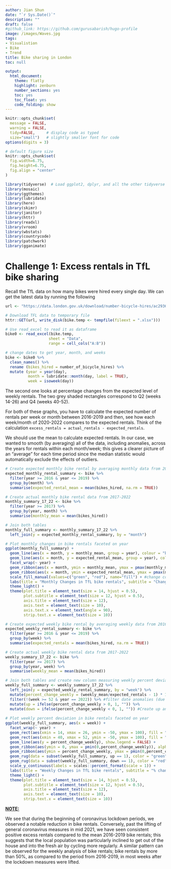 ```yaml
---
author: Jian Shun
date: "`r Sys.Date()`"
description: ""
draft: false
#github_link: https://github.com/gurusabarish/hugo-profile
image: /images/Waves.jpg
tags:
- Visualistion
- Bike
- Trend
title: Bike sharing in London
toc: null

output:
  html_document:
    theme: flatly
    highlight: zenburn
    number_sections: yes
    toc: yes
    toc_float: yes
    code_folding: show
---
```

  

```r
knitr::opts_chunk$set(
  message = FALSE, 
  warning = FALSE, 
  tidy=FALSE,     # display code as typed
  size="small")   # slightly smaller font for code
options(digits = 3)

# default figure size
knitr::opts_chunk$set(
  fig.width=6.75, 
  fig.height=6.75,
  fig.align = "center"
)
```

```r
library(tidyverse)  # Load ggplot2, dplyr, and all the other tidyverse packages
library(mosaic)
library(ggthemes)
library(lubridate)
library(here)
library(skimr)
library(janitor)
library(httr)
library(readxl)
library(vroom)
library(wbstats)
library(countrycode)
library(patchwork)
library(gganimate)
```

# Challenge 1: Excess rentals in TfL bike sharing

Recall the TfL data on how many bikes were hired every single day. We
can get the latest data by running the following

```r
url <- "https://data.london.gov.uk/download/number-bicycle-hires/ac29363e-e0cb-47cc-a97a-e216d900a6b0/tfl-daily-cycle-hires.xlsx"

# Download TFL data to temporary file
httr::GET(url, write_disk(bike.temp <- tempfile(fileext = ".xlsx")))

# Use read_excel to read it as dataframe
bike0 <- read_excel(bike.temp,
                   sheet = "Data",
                   range = cell_cols("A:B"))

# change dates to get year, month, and weeks
bike <- bike0 %>% 
  clean_names() %>% 
  rename (bikes_hired = number_of_bicycle_hires) %>% 
  mutate (year = year(day),
          month = lubridate::month(day, label = TRUE),
          week = isoweek(day))
```

The second one looks at percentage changes from the expected level of
weekly rentals. The two grey shaded rectangles correspond to Q2 (weeks
14-26) and Q4 (weeks 40-52).

For both of these graphs, you have to calculate the expected number of
rentals per week or month between 2016-2019 and then, see how each
week/month of 2020-2022 compares to the expected rentals. Think of the
calculation `excess_rentals = actual_rentals - expected_rentals`.

We should use the mean to calculate expected rentals. In our case, we
wanted to smooth (by averaging) all of the data, including anomalies,
across the years for rentals within each month/week; this gives a
clearer picture of an "average" for each time period since the median
statistic would automatically exclude the effects of outliers.

```r
# Create expected monthly bike rental by averaging monthly data from 2016-2019
expected_monthly_rental_summary <- bike %>% 
  filter(year >= 2016 & year <= 2019) %>% 
  group_by(month) %>% 
  summarise(expected_rental_mean = mean(bikes_hired, na.rm = TRUE))

# Create actual monthly bike rental data from 2017-2022
monthly_summary_17_22 <- bike %>% 
  filter(year >= 2017) %>% 
  group_by(year, month) %>% 
  summarise(monthly_mean = mean(bikes_hired))

# Join both tables
monthly_full_summary <- monthly_summary_17_22 %>% 
  left_join(y = expected_monthly_rental_summary, by = "month")

# Plot monthly changes in bike rentals faceted on year
ggplot(monthly_full_summary) +
  geom_line(aes(x = month, y = monthly_mean, group = year), colour = "black", show.legend = FALSE) + #Line created for actual bike rental
  geom_line(aes(x = month, y = expected_rental_mean, group = year), colour = "blue", size = 1.2, show.legend = FALSE) + #Line created for expected bike rental
  facet_wrap(~ year) +
  geom_ribbon(aes(x = month, ymin = monthly_mean, ymax = pmax(monthly_mean, expected_rental_mean), group = year, fill = "red"), alpha = 0.3, show.legend = FALSE) + #Ribbon created for expected>actual
  geom_ribbon(aes(x = month, ymin = expected_rental_mean, ymax = pmax(monthly_mean, expected_rental_mean), group = year, fill = "green"), alpha = 0.3, show.legend = FALSE)  + #Ribbon created using actual>expected
  scale_fill_manual(values=c("green", "red"), name="fill") + #change colour fill of ribbons
  labs(title = "Monthly Changes in TfL bike rentals", subtitle = "Change from monthly average calculated between 2016 annd 2019", x = "Month", y = "Bike Rentals") +
  theme_light() +
  theme(plot.title = element_text(size = 14, hjust = 0.5),
        plot.subtitle = element_text(size = 12, hjust = 0.5),
        axis.title = element_text(size = 12),
        axis.text = element_text(size = 10),
        axis.text.x = element_text(angle = 90),
        strip.text.x = element_text(size = 10)) 

```

```r
# Create expected weekly bike rental by averaging weekly data from 2016-2019
expected_weekly_rental_summary <- bike %>% 
  filter(year >= 2016 & year <= 2019) %>% 
  group_by(week) %>% 
  summarise(expected_rentals = mean(bikes_hired, na.rm = TRUE))

# Create actual weekly bike rental data from 2017-2022
weekly_summary_17_22 <- bike %>% 
  filter(year >= 2017) %>% 
  group_by(year, week) %>% 
  summarise(weekly_mean = mean(bikes_hired))

# Join both tables and create new column measuring weekly percent deviation
weekly_full_summary <- weekly_summary_17_22 %>% 
  left_join(y = expected_weekly_rental_summary, by = "week") %>%
  mutate(percent_change_weekly = (weekly_mean/expected_rentals - 1) * 100) %>%
  filter(!(week >= 52 & year == 2022)) %>% #filter date anomalies (due to the way R defines week 52 and 53)
  mutate(up = ifelse(percent_change_weekly > 0, 1, "")) %>%
  mutate(down = ifelse(percent_change_weekly < 0, 1, "")) #Create up and down columns for rugs later
  
# Plot weekly percent deviation in bike rentals faceted on year
ggplot(weekly_full_summary, aes(x = week)) +
  facet_wrap(~ year) +
  geom_rect(aes(xmin = 14, xmax = 26, ymin = -50, ymax = 100), fill = "grey", alpha = 0.1) + #Create rectangle representing Q2
  geom_rect(aes(xmin = 40, xmax = 52, ymin = -50, ymax = 100), fill = "grey", alpha = 0.1) + #Create rectangle representing Q4
  geom_line(aes(y = percent_change_weekly), show.legend = FALSE) + 
  geom_ribbon(aes(ymin = 0, ymax = pmin(0,percent_change_weekly)), alpha = 0.3, fill = "red", show.legend = FALSE) +
  geom_ribbon(aes(ymin = percent_change_weekly, ymax = pmin(0,percent_change_weekly)), fill = "green", alpha = 0.3, show.legend = FALSE) + #Create ribbons
  geom_rug(data = subset(weekly_full_summary, up == 1), color = "green", sides = "b", show.legend = FALSE) + #Create green rugs
  geom_rug(data = subset(weekly_full_summary, down == 1), color = "red", sides = "b", show.legend = FALSE) + #Create red rugs
  scale_y_continuous(labels = scales::percent_format(scale = 1)) +
  labs(title = "Weekly Changes in TfL bike rentals", subtitle = "% change from weekly average calculated between 2016 annd 2019", x = "Week", y = "Bike Rentals") +
  theme_light() +
  theme(plot.title = element_text(size = 14, hjust = 0.5),
        plot.subtitle = element_text(size = 12, hjust = 0.5),
        axis.title = element_text(size = 12),
        axis.text = element_text(size = 10),
        strip.text.x = element_text(size = 10))


```

[**NOTE:**]{.underline}

We see that during the beginning of coronavirus lockdown periods, we
observed a notable reduction in bike rentals. Conversely, past the
lifting of general coronavirus measures in mid 2021, we have seen
consistent positive excess rentals compared to the mean 2016-2019 bike
rentals; this suggests that the local population was particularly
inclined to get out of the house and into the fresh air by cycling more
regularly. A similar pattern can be observed for the weekly analysis of
bike rentals; bike rentals by more than 50%, as compared to the period
from 2016-2019, in most weeks after the lockdown measures were lifted.
